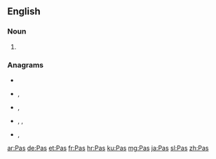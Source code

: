 {{also|pas|PAS|PAs|pás|pâs|păs|-pas|pa's}}
==English==

===Noun===
{{head|en|noun plural form}}

# {{plural of|Pa|lang=en}}

===Anagrams===
* {{l|en|APS}}
* {{l|en|asp}}, {{l|en|ASP}}
* {{l|en|Psa.}}, {{l|en|PSA}}
* {{l|en|sap}}, {{l|en|s.ap.}}, {{l|en|SAP}}
* {{l|en|spa}}, {{l|en|Spa}}

[[ar:Pas]]
[[de:Pas]]
[[et:Pas]]
[[fr:Pas]]
[[hr:Pas]]
[[ku:Pas]]
[[mg:Pas]]
[[ja:Pas]]
[[sl:Pas]]
[[zh:Pas]]
